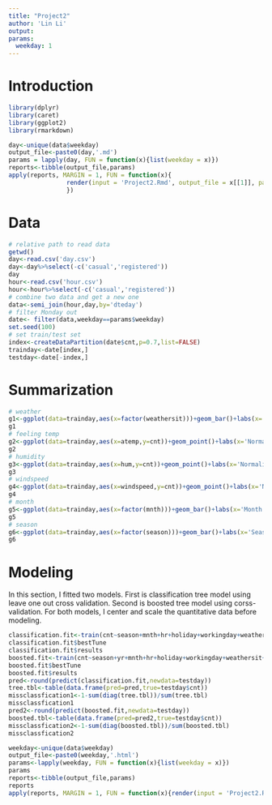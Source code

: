 ```yaml
---
title: "Project2"
author: 'Lin Li'
output: 
params:
  weekday: 1
---
```

# Introduction
```r
library(dplyr)
library(caret)
library(ggplot2)
library(rmarkdown)
```

```r
day<-unique(data$weekday)
output_file<-paste0(day,'.md')
params = lapply(day, FUN = function(x){list(weekday = x)})
reports<-tibble(output_file,params)
apply(reports, MARGIN = 1, FUN = function(x){
                render(input = 'Project2.Rmd', output_file = x[[1]], params = x[[2]])
                })

```




# Data
```r
# relative path to read data
getwd()
day<-read.csv('day.csv')
day<-day%>%select(-c('casual','registered'))
day
hour<-read.csv('hour.csv')
hour<-hour%>%select(-c('casual','registered'))
# combine two data and get a new one
data<-semi_join(hour,day,by='dteday')
# filter Monday out
date<- filter(data,weekday==params$weekday)
set.seed(100)
# set train/test set
index<-createDataPartition(date$cnt,p=0.7,list=FALSE)
trainday<-date[index,]
testday<-date[-index,]

```


# Summarization
```r
# weather
g1<-ggplot(data=trainday,aes(x=factor(weathersit)))+geom_bar()+labs(x='Weather',title='Count for weather')+scale_x_discrete(labels=c('Clear/Cloud','Cloud+Mist','Light rain/snow','Heavy rain..'))
g1
# feeling temp
g2<-ggplot(data=trainday,aes(x=atemp,y=cnt))+geom_point()+labs(x='Normalized feeling temperature',title='Count for atemp')
g2
# humidity
g3<-ggplot(data=trainday,aes(x=hum,y=cnt))+geom_point()+labs(x='Normalized humidity',title='Count for hum')
g3
# windspeed
g4<-ggplot(data=trainday,aes(x=windspeed,y=cnt))+geom_point()+labs(x='Normalized wind speed',title='Count for hum')
g4
# month
g5<-ggplot(data=trainday,aes(x=factor(mnth)))+geom_bar()+labs(x='Month',title='Count for month')+scale_x_discrete(labels=c('Jan','Feb','Mar','Apr','May','Jun','Jul','Aug','Sep','Oct','Nov','Dec'))
g5
# season
g6<-ggplot(data=trainday,aes(x=factor(season)))+geom_bar()+labs(x='Season',title='Count for month')+scale_x_discrete(labels=c('winter','spring','summer','fall'))
g6
```


# Modeling

  In this section, I fitted two models. First is classification tree model using leave one out cross validation. Second is boosted tree model using corss-validation.  For both models, I center and scale the quantitative data before modeling.



```r
classification.fit<-train(cnt~season+mnth+hr+holiday+workingday+weathersit+temp+atemp+hum+windspeed,trainday,method='rpart',preProcess = c('center','scale'),trControl=trainControl(method='LOOCV'))
classification.fit$bestTune
classification.fit$results
boosted.fit<-train(cnt~season+yr+mnth+hr+holiday+workingday+weathersit+temp+atemp+hum+windspeed,trainday,method='gbm',preProcess = c('center','scale'),trControl=trainControl(method='repeatedcv'), verbose = FALSE)
boosted.fit$bestTune
boosted.fit$results
pred<-round(predict(classification.fit,newdata=testday))
tree.tbl<-table(data.frame(pred=pred,true=testday$cnt))
missclassfication1<-1-sum(diag(tree.tbl))/sum(tree.tbl)
missclassfication1
pred2<-round(predict(boosted.fit,newdata=testday))
boosted.tbl<-table(data.frame(pred=pred2,true=testday$cnt))
missclassfication2<-1-sum(diag(boosted.tbl))/sum(boosted.tbl)
missclassfication2
```

```r
weekday<-unique(data$weekday)
output_file<-paste0(weekday,'.html')
params<-lapply(weekday, FUN = function(x){list(weekday = x)})
params
reports<-tibble(output_file,params)
reports
apply(reports, MARGIN = 1, FUN = function(x){render(input = 'Project2.Rmd', output_file = x[[1]], params = x[[2]])})
```